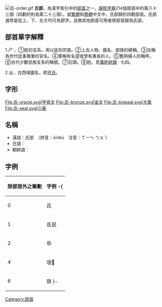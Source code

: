 [[File:氏-order.gif|thumb]]
'''氏部'''，為漢字索引中的[[部首|部首]]之一，[[康熙字典|康熙字典]]214個部首中的第八十三個（四劃的則為第二十三個）。就[[繁體|繁體]]和[[簡體|簡體]]中文中，氏部歸於四劃部首。氏部通常是從上、下、左方均可為部字。且無其他部首可用者將部首歸為氏部。

== 部首單字解釋 ==

1.ㄕˋ，①姓的支系。用以區別宗族。②上古人物、國名、部族的總稱。③古稱為世代從事專業的官名。④尊稱有名望或學有專長的人。⑤舊時婦人的稱呼。⑥古代少數民族支系的稱號。⑦石頭。⑧姓。見[[萬姓統譜|萬姓統譜]] · 七四。

2.ㄓ，古西域國名，即[[月氏|月氏]]。

== 字形 ==
<gallery>
File:氏-oracle.svg|甲骨文
File:氏-bronze.svg|金文
File:氏-bigseal.svg|大篆
File:氏-seal.svg|小篆
</gallery>

==名稱==
* 漢語：氏部　（拼音：xīnbù　注音：ㄒㄧㄣ ㄅㄨˋ）
* 日語：{{lang|ja|氏部　（しぶ）}}
* 朝鲜語：{{lang|ko|씨부(氏部)}}

==字例==
{| border="1" cellpadding="3" cellspacing="0" style="border-collapse: collapse;text-align:left;"
! 除部首外之筆劃 !! 字例
-{
|----
| 0 || 氏
|----
| 1 || 氐民
|----
| 2 || 氒
|----
| 4 || 氓𣱆
|----
| 6 || 㲳
}-
|}

{{康熙部首}}
{{lang-stub}}
[[Category:部首|Category:部首]]
